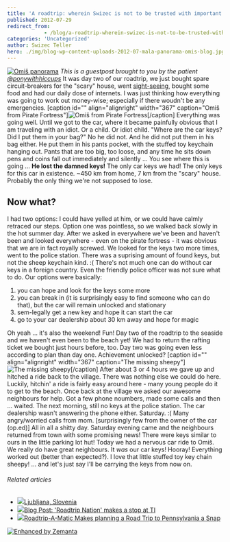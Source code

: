 ```yaml
---
title: 'A roadtrip: wherein Swizec is not to be trusted with important objects without supervision'
published: 2012-07-29
redirect_from: 
            - /blog/a-roadtrip-wherein-swizec-is-not-to-be-trusted-with-important-objects-without-supervision/swizec/4923
categories: 'Uncategorized'
author: Swizec Teller
hero: ./img/blog-wp-content-uploads-2012-07-mala-panorama-omis-blog.jpg
---
```

[![Omiš panorama](http://swizec.com/blog/wp-content/uploads/2012/07/mala-panorama-omis-blog.jpg "Omiš panorama")](./img/blog-wp-content-uploads-2012-07-mala-panorama-omis-blog.jpg) _This is a guestpost brought to you by the patient [@ponywithhiccups](http://twitter.com/ponywithhiccups)_ It was day two of our roadtrip, we just bought spare circuit-breakers for the "scary" house, went [sight-seeing](http://tz-omis.hr/content/view/56/72/lang,hr/), bought some food and had our daily dose of internets. I was just thinking how everything was going to work out money-wise; especially if there woudn't be any emergencies. \[caption id="" align="alignright" width="367" caption="Omiš from Pirate Fortress"]![Omiš from Pirate Fortress](http://distilleryimage6.instagram.com/b5debbfad96611e1b00112313800c5e4_7.jpg "Omiš from Pirate Fortress")\[/caption] Everything was going well. Until we got to the car, where it became painfully obvious that I am traveling with an idiot. Or a child. Or idiot child. "Where are the car keys? Did I put them in your bag?" No he did not. And he did not put them in his bag either. He put them in his pants pocket, with the stuffed toy keychain hanging out. Pants that are too big, too loose, and any time he sits down pens and coins fall out immediately and silently ... You see where this is going ... **He lost the damned keys!** The only car keys we had! The only keys for this car in existence. ~450 km from home, 7 km from the "scary" house. Probably the only thing we're not supposed to lose.

## Now what?

I had two options: I could have yelled at him, or we could have calmly retraced our steps. Option one was pointless, so we walked back slowly in the hot summer day. After we asked in everywhere we've been and haven't been and looked everywhere - even on the pirate fortress - it was obvious that we are in fact royally screwed. We looked for the keys two more times, went to the police station. There was a suprising amount of found keys, but not the sheep keychain kind. :( There's not much one can do without car keys in a foreign country. Even the friendly police officer was not sure what to do. Our options were basically:

1. you can hope and look for the keys some more
2. you can break in (it is surprisingly easy to find someone who can do that), but the car will remain unlocked and stationary
3. sem-legally get a new key and hope it can start the car
4. go to your car dealership about 30 km away and hope for magic

Oh yeah ... it's also the weekend! Fun! Day two of the roadtrip to the seaside and we haven't even been to the beach yet! We had to return the rafting ticket we bought just hours before, too. Day two was going even less according to plan than day one. Achievement unlocked? \[caption id="" align="alignright" width="367" caption="The missing sheepy"]![The missing sheepy](http://distilleryimage8.instagram.com/4dc8013cd96811e194471231380ff9db_7.jpg "The missing sheepy")\[/caption] After about 3 or 4 hours we gave up and hitched a ride back to the village. There was nothing else we could do here. Luckily, hitchin' a ride is fairly easy around here - many young people do it to get to the beach. Once back at the village we asked our awesome neighbours for help. Got a few phone noumbers, made some calls and then ... waited. The next morning, still no keys at the police station. The car dealership wasn't answering the phone either. Saturday. :( Many angry/worried calls from mom. \[surprisingly few from the owner of the car (op.ed)] All in all a shitty day. Saturday evening came and the neighbours returned from town with some promising news! There were keys similar to ours in the little parking lot hut! Today we had a nervous car ride to Omiš. We really do have great neighbours. It _was_ our car keys! Hooray! Everything worked out (better than expected?). I love that little stuffed toy key chain sheepy! ... and let's just say I'll be carrying the keys from now on.

###### Related articles

- [![](http://i.zemanta.com/102172824_80_80.jpg)](http://robertbasic.com/blog/ljubljana-slovenia)[Ljubljana, Slovenia](http://robertbasic.com/blog/ljubljana-slovenia)
- [![](http://i.zemanta.com/noimg_15_80_80.jpg)](http://e2e.ti.com/blogs_/b/aroundti/archive/2012/07/25/39-roadtrip-nation-39-makes-a-stop-at-ti.aspx)[Blog Post: 'Roadtrip Nation' makes a stop at TI](http://e2e.ti.com/blogs_/b/aroundti/archive/2012/07/25/39-roadtrip-nation-39-makes-a-stop-at-ti.aspx)
- [![](http://i.zemanta.com/93339089_80_80.jpg)](http://www.sippycupchronicles.com/2012/06/roadtrip-matic-makes-planning-road-trip.html)[Roadtrip-A-Matic Makes planning a Road Trip to Pennsylvania a Snap](http://www.sippycupchronicles.com/2012/06/roadtrip-matic-makes-planning-road-trip.html)

[![Enhanced by Zemanta](http://img.zemanta.com/zemified_e.png?x-id=61e00912-b607-4d64-ae11-c9523bf9844d)](http://www.zemanta.com/?px "Enhanced by Zemanta")